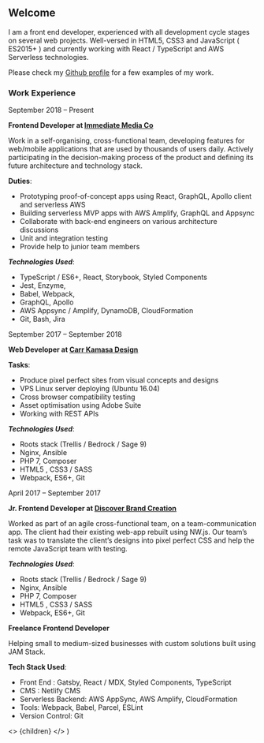 
## Welcome

I am a front end developer, experienced with all development cycle stages on several 
web projects. Well-versed in HTML5, CSS3 and JavaScript ( ES2015+ ) and currently 
working with React / TypeScript and AWS Serverless technologies. 

Please check my [Github profile](https://github.com/iannes) for a few examples of my work.

### Work Experience

<Subline date>
  September 2018 – Present
</Subline>

**Frontend Developer at <ins>[Immediate Media Co](http://www.immediate.co.uk/)</ins>**

Work in a self-organising, cross-functional team, developing features 
for web/mobile applications that are used by thousands of users daily. 
Actively participating in the decision-making process of the product and 
defining its future architecture and technology stack.  

**Duties**:

- Prototyping proof-of-concept apps using React, GraphQL, Apollo client and serverless AWS
- Building serverless MVP apps with AWS Amplify, GraphQL and Appsync
- Collaborate with back-end engineers on various architecture discussions
- Unit and integration testing
- Provide help to junior team members

***Technologies Used***:

 - TypeScript / ES6+, React, Storybook, Styled Components
 - Jest, Enzyme, 
 - Babel, Webpack, 
 - GraphQL, Apollo
 - AWS Appsync  / Amplify, DynamoDB, CloudFormation 
 - Git, Bash, Jira

<Subline date>
  September 2017 – September 2018
</Subline>

**Web Developer at <ins>[Carr Kamasa Design](https://www.carrkamasa.co.uk/)</ins>**

**Tasks**:

- Produce pixel perfect sites from visual concepts and designs
- VPS Linux server deploying (Ubuntu 16.04)
- Cross browser compatibility testing
- Asset optimisation using Adobe Suite
- Working with REST APIs

***Technologies Used***:

- Roots stack (Trellis / Bedrock / Sage 9)
- Nginx, Ansible
- PHP 7, Composer
- HTML5 , CSS3 / SASS
- Webpack, ES6+, Git

<Subline date>
  April 2017 – September 2017
</Subline>

**Jr. Frontend Developer at <ins>[Discover Brand Creation](https://www.discoverbrandcreation.com/)</ins>**


Worked as part of an agile cross-functional team, on a team-communication app. 
The client had their existing web-app rebuilt using NW.js. Our team’s task was 
to translate the client’s designs into pixel perfect CSS and help the remote 
JavaScript team with testing.

***Technologies Used***:

- Roots stack (Trellis / Bedrock / Sage 9)
- Nginx, Ansible
- PHP 7, Composer
- HTML5 , CSS3 / SASS
- Webpack, ES6+, Git

**Freelance Frontend Developer**

Helping small to medium-sized businesses with custom solutions built using JAM Stack.

**Tech Stack Used**:

- Front End : Gatsby, React / MDX, Styled Components, TypeScript
- CMS : Netlify CMS
- Serverless Backend: AWS AppSync, AWS Amplify, CloudFormation
- Tools: Webpack, Babel, Parcel, ESLint
- Version Control: Git

<!-- This default export overrides the default layout ensuring -->
<!--  that the FAQ component isn't wrapped by other elements -->
  <>
    {children}
  </>
)